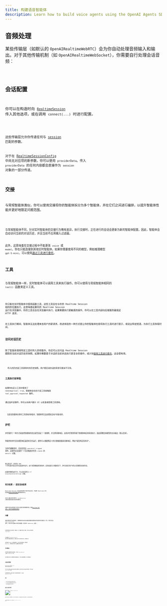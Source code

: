 ```yaml
---
title: 构建语音智能体
description: Learn how to build voice agents using the OpenAI Agents SDK, what features are available, how to architecture your application, and more.
---
```



## 音频处理

某些传输层（如默认的 `OpenAIRealtimeWebRTC`）会为你自动处理音频输入和输出。对于其他传输机制（如 `OpenAIRealtimeWebSocket`），你需要自行处理会话音频：

<Code lang="typescript" code={handleAudioExample} />

## 会话配置

你可以在构造时向 [`RealtimeSession`](/openai-agents-js/openai/agents-realtime/classes/realtimesession/) 传入其他选项，或在调用 `connect(...)` 时进行配置。

<Code lang="typescript" code={configureSessionExample} />

这些传输层允许你传递任何与 [session](https://platform.openai.com/docs/api-reference/realtime-client-events/session/update) 匹配的参数。

对于在 [RealtimeSessionConfig](/openai-agents-js/openai/agents-realtime/type-aliases/realtimesessionconfig/) 中尚无对应项的新参数，你可以使用 `providerData`。传入 `providerData` 的任何内容都会直接作为 `session` 对象的一部分传递。

## 交接

与常规智能体类似，你可以使用交接将你的智能体拆分为多个智能体，并在它们之间进行编排，以提升智能体性能并更好地限定问题范围。

<Code lang="typescript" code={multiAgentsExample} />

与常规智能体不同，针对实时智能体的交接行为略有差异。执行交接时，正在进行的会话会更新为新的智能体配置。因此，智能体会自动访问当前的对话历史，并且当前不应用输入过滤器。

此外，这意味着在交接过程中不能更改 `voice` 或 `model`。你也只能连接到其他实时智能体。如果你需要使用不同的模型，例如推理模型 `gpt-5-mini`，可以使用[通过工具进行委托](#delegation-through-tools)。

## 工具

与常规智能体一样，实时智能体可以调用工具来执行操作。你可以使用与常规智能体相同的 `tool()` 函数来定义工具。

<Code lang="typescript" code={defineToolExample} />

你只能在实时智能体中使用函数工具，这些工具会在与你的 Realtime Session 相同的位置执行。这意味着如果你的 Realtime Session 运行在浏览器中，你的工具也会在浏览器中执行。如果需要执行更敏感的操作，你可以在工具内部向后端服务器发起 HTTP 请求。

在工具执行期间，智能体无法处理来自用户的新请求。改进体验的一种方式是让你的智能体在即将执行工具时进行提示，或说出特定短语，为执行工具争取时间。

### 访问对话历史

除了智能体调用特定工具时传入的参数外，你还可以访问由 Realtime Session 跟踪的当前对话历史的快照。如果你需要基于对话的当前状态执行更复杂的操作，或计划[使用工具进行委托](#delegation-through-tools)，这会很有用。

<Code lang="typescript" code={toolHistoryExample} />

<Aside type="note">
  传入的历史是工具调用时的历史快照。用户最后说的话的转录可能尚不可用。
</Aside>

### 工具执行前审批

如果你在定义工具时使用了 `needsApproval: true`，智能体会在执行该工具前触发 `tool_approval_requested` 事件。

通过监听该事件，你可以向用户展示 UI 以批准或拒绝工具调用。

<Code lang="typescript" code={toolApprovalEventExample} />

<Aside type="note">
  当语音智能体在等待工具调用的审批时，智能体将无法处理来自用户的新请求。
</Aside>

## 护栏

护栏提供了一种方式来监控智能体的发言是否违反了一组规则，并立即切断响应。这些护栏检查将基于智能体响应的转录执行，因此需要启用模型的文本输出（默认启用）。

你提供的护栏会在模型响应返回时异步运行，使你可以根据预定义的分类触发器来切断响应，例如“提及特定禁用词”。

当护栏被触发时，会话会发出 `guardrail_tripped` 事件。该事件还会提供一个包含触发护栏的 `itemId` 的 `details` 对象。

<Code lang="typescript" code={guardrailsExample} />

默认情况下，护栏每 100 个字符或在响应文本生成结束时运行。由于语音播报通常更耗时，这意味着在大多数情况下，护栏应能在用户听到之前捕获到违规内容。

如果你想修改此行为，可以向会话传入一个 `outputGuardrailSettings` 对象。

<Code lang="typescript" code={guardrailSettingsExample} />

## 轮次检测 / 语音活动检测

Realtime Session 会自动检测用户何时开始说话，并使用 Realtime API 的内置[语音活动检测模式](https://platform.openai.com/docs/guides/realtime-vad)触发新的轮次。

你可以通过向会话传入 `turnDetection` 对象来更改语音活动检测模式。

<Code lang="typescript" code={turnDetectionExample} />

调整轮次检测设置有助于校准不必要的打断和静默处理。查看[Realtime API 文档，了解不同设置的更多细节](https://platform.openai.com/docs/guides/realtime-vad)

## 中断

使用内置语音活动检测时，打断智能体说话会自动触发智能体根据所说内容检测并更新其上下文。同时会发出 `audio_interrupted` 事件。可用它来立即停止所有音频播放（仅适用于 WebSocket 连接）。

<Code lang="typescript" code={audioInterruptedExample} />

如果你想执行手动中断，例如在 UI 中提供“停止”按钮，你可以手动调用 `interrupt()`：

<Code lang="typescript" code={sessionInterruptExample} />

无论哪种方式，Realtime Session 都会处理中断智能体的生成、截断其对用户已说内容的认知，并更新历史。

如果你使用 WebRTC 连接到智能体，它还会清空音频输出。如果使用 WebSocket，你需要自行处理，停止播放已排队的音频。

## 文本输入

如果你想向智能体发送文本输入，可以在 `RealtimeSession` 上使用 `sendMessage` 方法。

这在你希望让用户以两种模态与智能体交互，或为对话提供额外上下文时很有用。

<Code lang="typescript" code={sendMessageExample} />

## 对话历史管理

`RealtimeSession` 会在 `history` 属性中自动管理对话历史：

你可以用它来向客户渲染历史或对其执行其他操作。由于该历史会在对话过程中不断变化，你可以监听 `history_updated` 事件。

如果你想修改历史，例如完全删除一条消息或更新其转录，可以使用 `updateHistory` 方法。

<Code lang="typescript" code={updateHistoryExample} />

### 限制

1. 目前无法在事后更新/更改函数工具调用
2. 历史中的文本输出需要启用转录和文本模态
3. 因中断而被截断的响应没有转录

## 通过工具进行委托

![Delegation through tools](https://cdn.openai.com/API/docs/diagram-speech-to-speech-agent-tools.png)

通过将对话历史与工具调用结合，你可以将对话委托给另一个后端智能体来执行更复杂的操作，然后将结果返回给用户。

<Code lang="typescript" code={delegationAgentExample} />

下面的代码将在服务器上执行。本示例通过 Next.js 的 server actions 实现。

<Code lang="typescript" code={serverAgentExample} />
